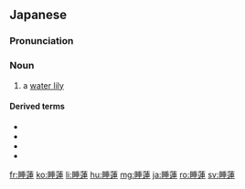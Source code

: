 ==Japanese==
{{ja-kanjitab|すい|れん|yomi=o}}

===Pronunciation===
{{ja-pron|すいれん|y=ko|acc=1}}

===Noun===
{{ja-noun|すいれん|スイレン}}

# a [[water lily]]

====Derived terms====
* {{ja-r|スイレン目|^スイレンもく}}
* {{ja-r|スイレン科|^スイレンか}}
* {{ja-r|スイレン属|^スイレンぞく}}
* {{ja-r|夜%咲%睡%蓮|ヨ%ザキ% スイ%レン}}

{{C|ja|Water plants|Flowers|sort=すいれん}}

[[fr:睡蓮]]
[[ko:睡蓮]]
[[li:睡蓮]]
[[hu:睡蓮]]
[[mg:睡蓮]]
[[ja:睡蓮]]
[[ro:睡蓮]]
[[sv:睡蓮]]